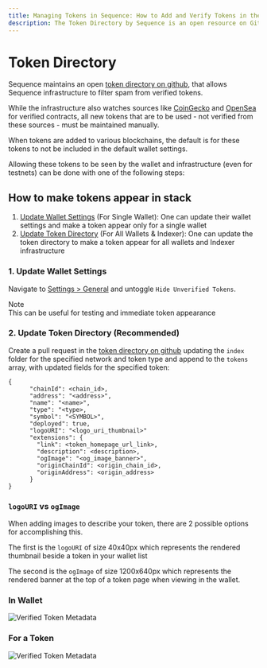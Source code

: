 ```yaml
---
title: Managing Tokens in Sequence: How to Add and Verify Tokens in the Token Directory
description: The Token Directory by Sequence is an open resource on GitHub used to filter spam from verified tokens. Users can manually add new tokens to be visible in wallets and infrastructure by updating wallet settings or the token directory.
---
```



# Token Directory

Sequence maintains an open [token directory on github](https://github.com/0xsequence/token-directory/), that allows Sequence infrastructure to filter spam from verified tokens.

While the infrastructure also watches sources like [CoinGecko](https://www.coingecko.com/) and [OpenSea](https://opensea.com) for verified contracts, all new tokens that are to be used - not verified from these sources - must be maintained manually.

When tokens are added to various blockchains, the default is for these tokens to not be included in the default wallet settings.

Allowing these tokens to be seen by the wallet and infrastructure (even for testnets) can be done with one of the following steps:

## How to make tokens appear in stack

1. [Update Wallet Settings](/support/token-directory#1-update-wallet-settings) (For Single Wallet): One can update their wallet settings and make a token appear only for a single wallet
2. [Update Token Directory](/support/token-directory#2-update-token-directory) (For All Wallets & Indexer): One can update the token directory to make a token appear for all wallets and Indexer infrastructure

### 1. Update Wallet Settings

Navigate to [Settings > General](https://sequence.app/settings/general) and untoggle `Hide Unverified Tokens`.

<Callout type="warning">
  Note <br />
  This can be useful for testing and immediate token appearance
</Callout>

### 2. Update Token Directory (Recommended)

Create a pull request in the [token directory on github](https://github.com/0xsequence/token-directory/tree/master/index) updating the `index` folder for the specified network and token type and append to the `tokens` array, with updated fields for the specified token:

```
{
      "chainId": <chain_id>,
      "address": "<address>",
      "name": "<name>",
      "type": "<type>,
      "symbol": "<SYMBOL>",
      "deployed": true,
      "logoURI": "<logo_uri_thumbnail>"
      "extensions": {
        "link": <token_homepage_url_link>,
        "description": <description>,
        "ogImage": "<og_image_banner>",
        "originChainId": <origin_chain_id>,
        "originAddress": <origin_address>
      }
}
```

### `logoURI` vs `ogImage`

When adding images to describe your token, there are 2 possible options for accomplishing this.

The first is the `logoURI` of size 40x40px which represents the rendered thumbnail beside a token in your wallet list

The second is the `ogImage` of size 1200x640px which represents the rendered banner at the top of a token page when viewing in the wallet.

### In Wallet

![Verified Token Metadata](/img/metadata/verified_token_logoURI.png)

### For a Token

![Verified Token Metadata](/img/metadata/verified_token_metadata.png)
